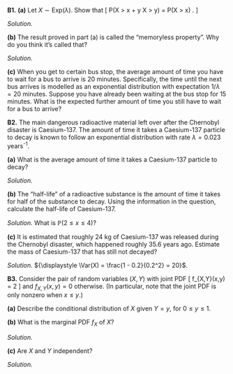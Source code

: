 ::::: {.myq}
**B1.** 
**(a)** Let $X \sim \text{Exp}(\lambda)$. Show that
\[ \mathbb P(X > x + y \mid X > y) = \mathbb P(X > x) . \]

::: {.myanswers data-latex=""}
*Solution.* 
:::

:::: {.subq}
**(b)** The result proved in part (a) is called the "memoryless property". Why do you think it's called that?

::: {.myanswers data-latex=""}
*Solution.* 
:::
::::

:::: {.subq}
**(c)** When you get to certain bus stop, the average amount of time you have to wait for a bus to arrive is 20 minutes. Specifically, the time until the next bus arrives is modelled as an exponential distribution with expectation $1/\lambda = 20$ minutes. Suppose you have already been waiting at the bus stop for 15 minutes. What is the expected further amount of time you still have to wait for a bus to arrive?
::::
:::::

::::: {.myq}
**B2.** The main dangerous radioactive material left over after the Chernobyl disaster is Caesium-137. The amount of time it takes a Caesium-137 particle to decay is known to follow an exponential distribution with rate $\lambda = 0.023$ years^-1^.

:::: {.subq}
**(a)** What is the average amount of time it takes a Caesium-137 particle to decay?

::: {.myanswers data-latex=""}
*Solution.* 
:::
::::

:::: {.subq}
**(b)** The "half-life" of a radioactive substance is the amount of time it takes for half of the substance to decay. Using the information in the question, calculate the half-life of Caesium-137.

::: {.myanswers data-latex=""}
*Solution.*  What is $\mathbb P(2 \leq x \leq 4)$?
:::
::::

:::: {.subq}
**(c)** It is estimated that roughly 24 kg of Caesium-137 was released during the Chernobyl disaster, which happened roughly 35.6 years ago. Estimate the mass of Caesium-137 that has still not decayed? 

::: {.myanswers data-latex=""}
*Solution.* ${\displaystyle \Var(X) = \frac{1 - 0.2}{0.2^2} = 20}$.
:::
::::
:::::

::::: {.myq}
**B3.** Consider the pair of random variables $(X,Y)$ with joint PDF
\[ f_{X,Y}(x,y) = 2 \qquad \text{for $0 \leq x \leq y \leq 1$} \]
and $f_{X,Y}(x,y) = 0$ otherwise. (In particular, note that the joint PDF is only nonzero when $x \leq y$.)

:::: {.subq}
**(a)** Describe the conditional distribution of $X$ given $Y = y$, for $0 \leq y \leq 1$.
::::

:::: {.subq}
**(b)** What is the marginal PDF $f_X$ of $X$?

::: {.myanswers data-latex=""}
*Solution.*
:::
::::

:::: {.subq}
**(c)** Are $X$ and $Y$ independent?

::: {.myanswers data-latex=""}
*Solution.*
:::
::::
:::::

